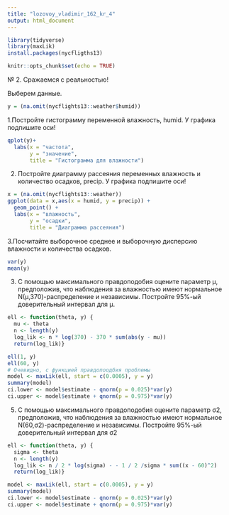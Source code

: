 ---
title: "lozovoy_vladimir_162_kr_4"
output: html_document
---

```{r}
library(tidyverse)
library(maxLik)
install.packages(nycfligths13)
```

```{r setup, include=FALSE}
knitr::opts_chunk$set(echo = TRUE)
```

№ 2. Сражаемся с реальностью!

Выберем данные.

```{r}
y = (na.omit(nycflights13::weather$humid))
```

1.Постройте гистограмму переменной влажность, humid. У графика подпишите оси!
```{r}

qplot(y)+ 
  labs(x = "частота", 
       y = "значение",
       title = "Гистограмма для влажности")
```

2. Постройте диаграмму рассеяния переменных влажность и количество осадков, precip. У графика подпишите оси!
```{r}
x = (na.omit(nycflights13::weather))
ggplot(data = x,aes(x = humid, y = precip)) + 
  geom_point() + 
  labs(x = "влажность", 
       y = "осадки",
       title = "Диаграмма рассеяния")
```


3.Посчитайте выборочное среднее и выборочную дисперсию влажности и количества осадков.
```{r}
var(y)
mean(y)
```

3. С помощью максимального правдоподобия оцените параметр μ, предположив, что наблюдения за влажностью имеют нормальное N(μ,370)-распределение и независимы. Постройте 95%-ый доверительный интервал для μ.
```{r}
ell <- function(theta, y) {
  mu <- theta
  n <- length(y)
  log_lik <- n * log(370) - 370 * sum(abs(y - mu))
  return(log_lik)}

ell(1, y)
ell(60, y)
# Очевидно, с функцией правдопоодбия проблемы
model <- maxLik(ell, start = c(0.0005), y = y)
summary(model)
ci.lower <- model$estimate - qnorm(p = 0.025)*var(y)
ci.upper <- model$estimate + qnorm(p = 0.975)*var(y)
```
5. С помощью максимального правдоподобия оцените параметр σ2, предположив, что наблюдения за влажностью имеют нормальное N(60,σ2)-распределение и независимы. Постройте 95%-ый доверительный интервал для σ2
```{r}
ell <- function(theta, y) {
  sigma <- theta
  n <- length(y)
  log_lik <- n / 2 * log(sigma) - - 1 / 2 /sigma * sum((x - 60)^2)
  return(log_lik)}

model <- maxLik(ell, start = c(0.0005), y = y)
summary(model)
ci.lower <- model$estimate - qnorm(p = 0.025)*var(y)
ci.upper <- model$estimate + qnorm(p = 0.975)*var(y)
```


